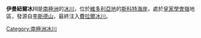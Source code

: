'''伊曼紐爾冰川'''是[[南極洲|南極洲]]的[[冰川|冰川]]，位於[[維多利亞地|維多利亞地]]的[[斯科特海岸|斯科特海岸]]，處於[[皇家學會嶺|皇家學會嶺]]地區，發源自[[李斯德山|李斯德山]]，最終注入[[費拉爾冰川|費拉爾冰川]]。

{{coord|77|55|S|162|6|E|type:glacier_region:AQ_source:GNIS|display=title}}

{{DEFAULTSORT:Emmanuel Glacier}}
[[Category:南極洲冰川|Category:南極洲冰川]]


{{ScottCoast-geo-stub}}